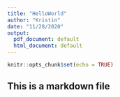 ---
title: "HelloWorld"
author: "Kristin"
date: "11/28/2020"
output:
  pdf_document: default
  html_document: default
---

```{r setup, include=FALSE}
knitr::opts_chunk$set(echo = TRUE)
```
## This is a markdown file
